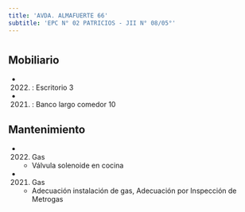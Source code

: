```yaml
---
title: 'AVDA. ALMAFUERTE 66'
subtitle: 'EPC N° 02 PATRICIOS - JII N° 08/05°'
---
```


#


## Mobiliario

*  (2022) : Escritorio 3 

*  (2021) : Banco largo comedor 10 





## Mantenimiento

*  (2022) Gas 
    + Válvula solenoide en cocina

*  (2021) Gas 
    + Adecuación instalación de gas, Adecuación por Inspección de Metrogas



